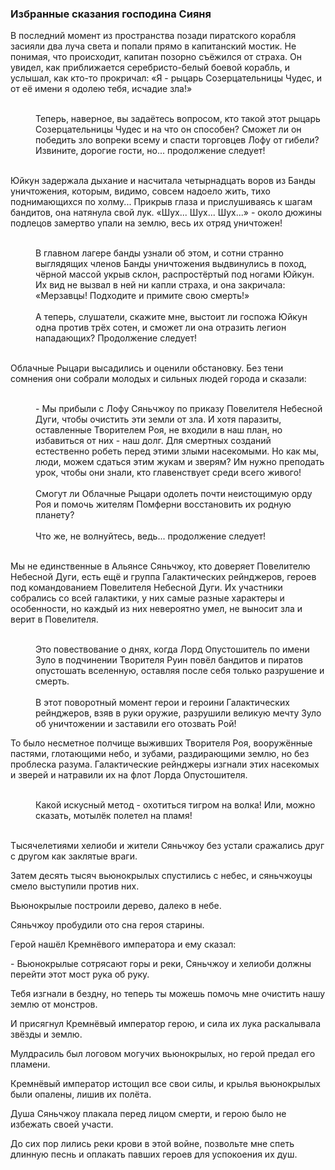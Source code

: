 ===Избранные сказания господина Сияня===
:{{Размер|32|Схватка рыцаря и пиратов}}
:
В последний момент из пространства позади пиратского корабля засияли два луча света и попали прямо в капитанский мостик. Не понимая, что происходит, капитан позорно съёжился от страха. Он увидел, как приближается серебристо-белый боевой корабль, и услышал, как кто-то прокричал: «Я - рыцарь Созерцательницы Чудес, и от её имени я одолею тебя, исчадие зла!»
:<br />Теперь, наверное, вы задаётесь вопросом, кто такой этот рыцарь Созерцательницы Чудес и на что он способен? Сможет ли он победить зло вопреки всему и спасти торговцев Лофу от гибели? Извините, дорогие гости, но... продолжение следует!
:<br />{{Размер|32|Одна против трёх сотен}}
:
Юйкун задержала дыхание и насчитала четырнадцать воров из Банды уничтожения, которым, видимо, совсем надоело жить, тихо поднимающихся по холму... Прикрыв глаза и прислушиваясь к шагам бандитов, она натянула свой лук. «Шух... Шух... Шух...» - около дюжины подлецов замертво упали на землю, весь их отряд уничтожен!
:<br />В главном лагере банды узнали об этом, и сотни странно выглядящих членов Банды уничтожения выдвинулись в поход, чёрной массой укрыв склон, распростёртый под ногами Юйкун. Их вид не вызвал в ней ни капли страха, и она закричала: «Мерзавцы! Подходите и примите свою смерть!»
:<br />А теперь, слушатели, скажите мне, выстоит ли госпожа Юйкун одна против трёх сотен, и сможет ли она отразить легион нападающих? Продолжение следует!
:<br />{{Размер|32|Дюжина Облачных Рыцарей уничтожает рой}}
:
Облачные Рыцари высадились и оценили обстановку. Без тени сомнения они собрали молодых и сильных людей города и сказали:
:<br />- Мы прибыли с Лофу Сяньчжоу по приказу Повелителя Небесной Дуги, чтобы очистить эти земли от зла. И хотя паразиты, оставленные Творителем Роя, не входили в наш план, но избавиться от них - наш долг. Для смертных созданий естественно робеть перед этими злыми насекомыми. Но как мы, люди, можем сдаться этим жукам и зверям? Им нужно преподать урок, чтобы они знали, кто главенствует среди всего живого!
:<br />Смогут ли Облачные Рыцари одолеть почти неистощимую орду Роя и помочь жителям Помферни восстановить их родную планету?
:<br />Что же, не волнуйтесь, ведь... продолжение следует!
:<br />{{Размер|32|Победа Галактических рейнджеров над Зуло}}
:
Мы не единственные в Альянсе Сяньчжоу, кто доверяет Повелителю Небесной Дуги, есть ещё и группа Галактических рейнджеров, героев под командованием Повелителя Небесной Дуги. Их участники собрались со всей галактики, у них самые разные характеры и особенности, но каждый из них невероятно умел, не выносит зла и верит в Повелителя.
:<br />Это повествование о днях, когда Лорд Опустошитель по имени Зуло в подчинении Творителя Руин повёл бандитов и пиратов опустошать вселенную, оставляя после себя только разрушение и смерть.
:<br />В этот поворотный момент герои и героини Галактических рейнджеров, взяв в руки оружие, разрушили великую мечту Зуло об уничтожении и заставили его отозвать Рой!
:
То было несметное полчище выживших Творителя Роя, вооружённые пастями, глотающими небо, и зубами, раздирающими землю, но без проблеска разума. Галактические рейнджеры изгнали этих насекомых и зверей и натравили их на флот Лорда Опустошителя.
:<br />Какой искусный метод - охотиться тигром на волка! Или, можно сказать, мотылёк полетел на пламя!
:<br />{{Размер|32|Песнь скорби по Небесной Дуге}}
:
Тысячелетиями хелиоби и жители Сяньчжоу без устали сражались друг с другом как заклятые враги.
:
Затем десять тысяч вьюнокрылых спустились с небес, и сяньчжоуцы смело выступили против них.
:
Вьюнокрылые построили дерево, далеко в небе.
:
Сяньчжоу пробудили ото сна героя старины.
:
Герой нашёл Кремнёвого императора и ему сказал:
:
- Вьюнокрылые сотрясают горы и реки, Сяньчжоу и хелиоби должны перейти этот мост рука об руку.
:
Тебя изгнали в бездну, но теперь ты можешь помочь мне очистить нашу землю от монстров.
:
И присягнул Кремнёвый император герою, и сила их лука раскалывала звёзды и землю.
:
Мулдрасиль был логовом могучих вьюнокрылых, но герой предал его пламени.
:
Кремнёвый император истощил все свои силы, и крылья вьюнокрылых были опалены, лишив их полёта.
:
Душа Сяньчжоу плакала перед лицом смерти, и герою было не избежать своей участи.
:
До сих пор лились реки крови в этой войне, позвольте мне спеть длинную песнь и оплакать павших героев для успокоения их душ.
